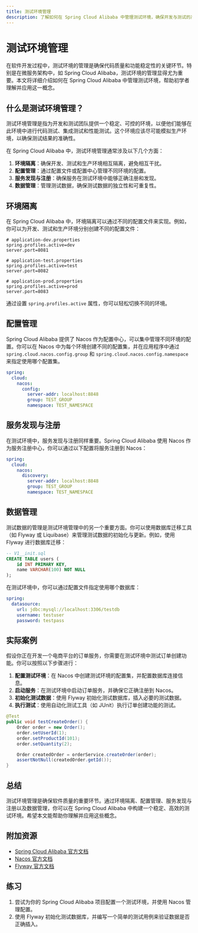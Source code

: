 ```yaml
---
title: 测试环境管理
description: 了解如何在 Spring Cloud Alibaba 中管理测试环境，确保开发与测试的高效性和一致性。
---
```


# 测试环境管理

在软件开发过程中，测试环境的管理是确保代码质量和功能稳定性的关键环节。特别是在微服务架构中，如 Spring Cloud Alibaba，测试环境的管理显得尤为重要。本文将详细介绍如何在 Spring Cloud Alibaba 中管理测试环境，帮助初学者理解并应用这一概念。

## 什么是测试环境管理？

测试环境管理是指为开发和测试团队提供一个稳定、可控的环境，以便他们能够在此环境中进行代码测试、集成测试和性能测试。这个环境应该尽可能模拟生产环境，以确保测试结果的准确性。

在 Spring Cloud Alibaba 中，测试环境管理通常涉及以下几个方面：

1. **环境隔离**：确保开发、测试和生产环境相互隔离，避免相互干扰。
2. **配置管理**：通过配置文件或配置中心管理不同环境的配置。
3. **服务发现与注册**：确保服务在测试环境中能够正确注册和发现。
4. **数据管理**：管理测试数据，确保测试数据的独立性和可重复性。

## 环境隔离

在 Spring Cloud Alibaba 中，环境隔离可以通过不同的配置文件来实现。例如，你可以为开发、测试和生产环境分别创建不同的配置文件：

```properties
# application-dev.properties
spring.profiles.active=dev
server.port=8081

# application-test.properties
spring.profiles.active=test
server.port=8082

# application-prod.properties
spring.profiles.active=prod
server.port=8083
```

通过设置 `spring.profiles.active` 属性，你可以轻松切换不同的环境。

## 配置管理

Spring Cloud Alibaba 提供了 Nacos 作为配置中心，可以集中管理不同环境的配置。你可以在 Nacos 中为每个环境创建不同的配置集，并在应用程序中通过 `spring.cloud.nacos.config.group` 和 `spring.cloud.nacos.config.namespace` 来指定使用哪个配置集。

```yaml
spring:
  cloud:
    nacos:
      config:
        server-addr: localhost:8848
        group: TEST_GROUP
        namespace: TEST_NAMESPACE
```

## 服务发现与注册

在测试环境中，服务发现与注册同样重要。Spring Cloud Alibaba 使用 Nacos 作为服务注册中心，你可以通过以下配置将服务注册到 Nacos：

```yaml
spring:
  cloud:
    nacos:
      discovery:
        server-addr: localhost:8848
        group: TEST_GROUP
        namespace: TEST_NAMESPACE
```

## 数据管理

测试数据的管理是测试环境管理中的另一个重要方面。你可以使用数据库迁移工具（如 Flyway 或 Liquibase）来管理测试数据的初始化与更新。例如，使用 Flyway 进行数据库迁移：

```sql
-- V1__init.sql
CREATE TABLE users (
    id INT PRIMARY KEY,
    name VARCHAR(100) NOT NULL
);
```

在测试环境中，你可以通过配置文件指定使用哪个数据库：

```yaml
spring:
  datasource:
    url: jdbc:mysql://localhost:3306/testdb
    username: testuser
    password: testpass
```

## 实际案例

假设你正在开发一个电商平台的订单服务，你需要在测试环境中测试订单创建功能。你可以按照以下步骤进行：

1. **配置测试环境**：在 Nacos 中创建测试环境的配置集，并配置数据库连接信息。
2. **启动服务**：在测试环境中启动订单服务，并确保它正确注册到 Nacos。
3. **初始化测试数据**：使用 Flyway 初始化测试数据库，插入必要的测试数据。
4. **执行测试**：使用自动化测试工具（如 JUnit）执行订单创建功能的测试。

```java
@Test
public void testCreateOrder() {
    Order order = new Order();
    order.setUserId(1);
    order.setProductId(101);
    order.setQuantity(2);

    Order createdOrder = orderService.createOrder(order);
    assertNotNull(createdOrder.getId());
}
```

## 总结

测试环境管理是确保软件质量的重要环节。通过环境隔离、配置管理、服务发现与注册以及数据管理，你可以在 Spring Cloud Alibaba 中构建一个稳定、高效的测试环境。希望本文能帮助你理解并应用这些概念。

## 附加资源

- [Spring Cloud Alibaba 官方文档](https://spring-cloud-alibaba-group.github.io/github-pages/hoxton/en-us/index.html)
- [Nacos 官方文档](https://nacos.io/zh-cn/docs/what-is-nacos.html)
- [Flyway 官方文档](https://flywaydb.org/documentation/)

## 练习

1. 尝试为你的 Spring Cloud Alibaba 项目配置一个测试环境，并使用 Nacos 管理配置。
2. 使用 Flyway 初始化测试数据库，并编写一个简单的测试用例来验证数据是否正确插入。
